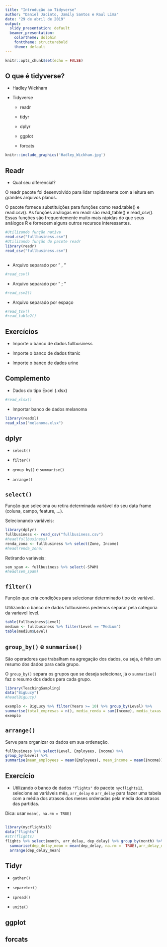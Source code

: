 ```yaml
---
title: "Introdução ao Tidyverse"
author: "Daniel Jacinto, Jamily Santos e Raul Lima"
date: "29 de abril de 2019"
output:
  slidy_presentation: default
  beamer_presentation:
    colortheme: dolphin
    fonttheme: structurebold
    theme: default
---
```


```r
knitr::opts_chunk$set(echo = FALSE)
```

## O que é tidyverse?
- Hadley Wickham
 
 - Tidyverse
    
    - readr
    
    - tidyr
 
    - dplyr
 
    - ggplot
    
    - forcats


```r
knitr::include_graphics('Hadley_Wickham.jpg')
```

## Readr
  - Qual seu diferencial?
  
  O readr pacote foi desenvolvido para lidar rapidamente com a leitura em grandes arquivos planos.
  
  O pacote fornece substituições para funções como read.table() e read.csv(). As funções análogas em readr são read_table() e read_csv(). Essas funções são frequentemente muito mais rápidas do que seus análogos R e fornecem alguns outros recursos interessantes.

```r
#Utilizando função nativa
read.csv("fullbusiness.csv")
#Utilizando função do pacote readr
library(readr)
read_csv("fullbusiness.csv")
```
##

  - Arquivo separado por " , "
```r
#read_csv()
```
  - Arquivo separado por " ; "
```r
#read_csv2()
```
  - Arquivo separado por espaço
```r
#read_tsv()
#read_table2()
```
## Exercícios

  - Importe o banco de dados fullbusiness
  
  - Importe o banco de dados titanic
  
  - Importe o banco de dados urine

## Complemento

  - Dados do tipo Excel (.xlsx)
```r
#read_xlsx()
```

  - Importar banco de dados melanoma

```r
library(readxl)
read_xlsx("melanoma.xlsx")
```


## dplyr

- `select()`

- `filter()`

- `group_by()` e `summarise()`

- `arrange()`



## `select()`

Função que seleciona ou retira determinada variável do seu data frame (coluna, campo, feature, ...).

Selecionando variáveis:
```r
library(dplyr)
fullbusiness <- read_csv("fullbusiness.csv")
#head(fullbusiness)
renda_zona <- fullbusiness %>% select(Zone, Income)
#head(renda_zona)
```
Retirando variáveis:
```r
sem_spam <- fullbusiness %>% select(-SPAM)
#head(sem_spam)
```

## `filter()`

Função que cria condições para selecionar determinado tipo de variável.

Utilizando o banco de dados fullbusiness pedemos separar pela categoria da variavel level.
```r
table(fullbusiness$Level)
medium <- fullbusiness %>% filter(Level == "Medium")
table(medium$Level)
```

## `group_by()` e `summarise()`

São operadores que trabalham na agregação dos dados, ou seja, é feito um resumo dos dados para cada grupo.

O `group_by()` separa os grupos que se deseja selecionar, já o `summarise()` faz o resumo dos dados para cada grupo.

```r
library(TeachingSampling)
data("BigLucy")
#head(BigLucy)

exemplo <- BigLucy %>% filter(Years >= 10) %>% group_by(Level) %>%
summarise(total_empresas = n(), media_renda = sum(Income), media_taxas = mean(Taxes))
exemplo
```



## `arrange()`
Serve para organizar os dados em sua ordenação.

```r
fullbusiness %>% select(Level, Employees, Income) %>%
group_by(Level) %>%
summarise(mean_employees = mean(Employees), mean_income = mean(Income)) %>% arrange()
```

## Exercício

- Utilizando o banco de dados `"flights"` do pacote `nycflights13`, selecione as variáveis mês, `arr_delay` e `arr_delay` para fazer uma tabela com a média dos atrasos dos meses ordenadas pela média dos atrasos das partidas.

Dica: usar `mean(, na.rm = TRUE)`

## 
```r
library(nycflights13)
data("flights")
#str(flights)
flights %>% select(month, arr_delay, dep_delay) %>% group_by(month) %>% 
  summarise(dep_delay_mean = mean(dep_delay, na.rm =  TRUE),arr_delay_mean = mean(arr_delay, na.rm = TRUE)) %>%
  arrange(dep_delay_mean)
```


## Tidyr

- `gather()`

- `separeter()`

- `spread()`

- `unite()`

## ggplot

## forcats
